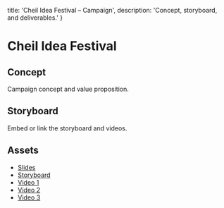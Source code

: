  title: 'Cheil Idea Festival – Campaign',
  description: 'Concept, storyboard, and deliverables.'
}

# Cheil Idea Festival

<Cover src="/projects/2023_competition_cheil_idea_festival_albamon_campaign/Image.png" alt="Campaign key visual" caption="Top 16 Finalist (1.6%)" />

## Concept

Campaign concept and value proposition.

## Storyboard

Embed or link the storyboard and videos.

## Assets

- [Slides](/projects/2023_competition_cheil_idea_festival_albamon_campaign/Slides.pdf)
- [Storyboard](/projects/2023_competition_cheil_idea_festival_albamon_campaign/StoryBoard.jpeg)
- [Video 1](/projects/2023_competition_cheil_idea_festival_albamon_campaign/Video_1.mp4)
- [Video 2](/projects/2023_competition_cheil_idea_festival_albamon_campaign/Video_2.mp4)
- [Video 3](/projects/2023_competition_cheil_idea_festival_albamon_campaign/Video_3.mp4)




